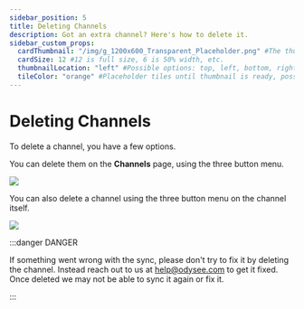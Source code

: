 ```yaml
---
sidebar_position: 5
title: Deleting Channels
description: Got an extra channel? Here's how to delete it.
sidebar_custom_props:
  cardThumbnail: "/img/g_1200x600_Transparent_Placeholder.png" #The thumbnail on the category card.
  cardSize: 12 #12 is full size, 6 is 50% width, etc.
  thumbnailLocation: "left" #Possible options: top, left, bottom, right, none
  tileColor: "orange" #Placeholder tiles until thumbnail is ready, possible options: blue, cream, darkpurple, lightpurple, mauve, orange, pink, none
---
```


# Deleting Channels

To delete a channel, you have a few options.

You can delete them on the **Channels** page, using the three button menu.

![](/img/en/category-channels14.png)

You can also delete a channel using the three button menu on the channel itself. 

![](/img/en/category-channels15.png)

:::danger DANGER

If something went wrong with the sync, please don't try to fix it by deleting the channel. Instead reach out to us at help@odysee.com to get it fixed. Once deleted we may not be able to sync it again or fix it.

:::